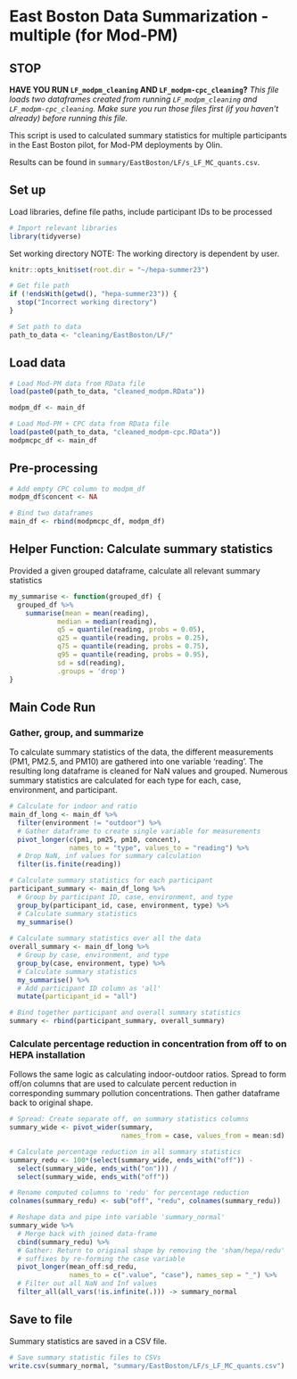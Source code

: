# East Boston Data Summarization - multiple (for Mod-PM)

## STOP

**HAVE YOU RUN `LF_modpm_cleaning` AND `LF_modpm-cpc_cleaning`?**
*This file loads two dataframes created from running `LF_modpm_cleaning` and `LF_modpm-cpc_cleaning`. Make sure you run those files first (if you haven't already) before running this file.*

This script is used to calculated summary statistics for multiple participants in the East Boston pilot, for Mod-PM deployments by Olin.

Results can be found in `summary/EastBoston/LF/s_LF_MC_quants.csv`.

## Set up
Load libraries, define file paths, include participant IDs to be processed
```r
# Import relevant libraries
library(tidyverse)
```

Set working directory
NOTE: The working directory is dependent by user. 
```r
knitr::opts_knit$set(root.dir = "~/hepa-summer23")
```

```r
# Get file path
if (!endsWith(getwd(), "hepa-summer23")) {
  stop("Incorrect working directory")
}
```

```r
# Set path to data
path_to_data <- "cleaning/EastBoston/LF/"
```

## Load data
```r
# Load Mod-PM data from RData file
load(paste0(path_to_data, "cleaned_modpm.RData"))

modpm_df <- main_df

# Load Mod-PM + CPC data from RData file
load(paste0(path_to_data, "cleaned_modpm-cpc.RData"))
modpmcpc_df <- main_df
```

## Pre-processing
```r
# Add empty CPC column to modpm_df
modpm_df$concent <- NA

# Bind two dataframes
main_df <- rbind(modpmcpc_df, modpm_df)
```


## Helper Function: Calculate summary statistics
Provided a given grouped dataframe, calculate all relevant summary statistics
```r
my_summarise <- function(grouped_df) {
  grouped_df %>%
    summarise(mean = mean(reading),
            median = median(reading), 
            q5 = quantile(reading, probs = 0.05), 
            q25 = quantile(reading, probs = 0.25),
            q75 = quantile(reading, probs = 0.75),
            q95 = quantile(reading, probs = 0.95),
            sd = sd(reading),
            .groups = 'drop')
}
```


## Main Code Run
### Gather, group, and summarize
To calculate summary statistics of the data, the different measurements (PM1,  PM2.5, and PM10) are gathered into one variable 'reading'. The resulting long dataframe is cleaned for NaN values and grouped. Numerous summary statistics are calculated for each type for each, case, environment, and participant.

```r
# Calculate for indoor and ratio
main_df_long <- main_df %>%
  filter(environment != "outdoor") %>%
  # Gather dataframe to create single variable for measurements
  pivot_longer(c(pm1, pm25, pm10, concent), 
               names_to = "type", values_to = "reading") %>%
  # Drop NaN, inf values for summary calculation
  filter(is.finite(reading))

# Calculate summary statistics for each participant
participant_summary <- main_df_long %>%
  # Group by participant ID, case, environment, and type
  group_by(participant_id, case, environment, type) %>%
  # Calculate summary statistics
  my_summarise()
  
# Calculate summary statistics over all the data
overall_summary <- main_df_long %>%
  # Group by case, environment, and type
  group_by(case, environment, type) %>%
  # Calculate summary statistics
  my_summarise() %>%
  # Add participant ID column as 'all'
  mutate(participant_id = "all")
```

```r
# Bind together participant and overall summary statistics
summary <- rbind(participant_summary, overall_summary)
```


### Calculate percentage reduction in concentration from off to on HEPA installation
Follows the same logic as calculating indoor-outdoor ratios. Spread to form 
off/on columns that are used to calculate percent reduction in corresponding
summary pollution concentrations. Then gather dataframe back to original shape.
```r
# Spread: Create separate off, on summary statistics columns
summary_wide <- pivot_wider(summary, 
                            names_from = case, values_from = mean:sd)

# Calculate percentage reduction in all summary statistics
summary_redu <- 100*(select(summary_wide, ends_with("off")) - 
  select(summary_wide, ends_with("on"))) / 
  select(summary_wide, ends_with("off"))

# Rename computed columns to 'redu' for percentage reduction
colnames(summary_redu) <- sub("off", "redu", colnames(summary_redu))

# Reshape data and pipe into variable 'summary_normal'
summary_wide %>%
  # Merge back with joined data-frame
  cbind(summary_redu) %>%
  # Gather: Return to original shape by removing the 'sham/hepa/redu'
  # suffixes by re-forming the case variable
  pivot_longer(mean_off:sd_redu, 
               names_to = c(".value", "case"), names_sep = "_") %>%
  # Filter out all NaN and Inf values
  filter_all(all_vars(!is.infinite(.))) -> summary_normal
```

## Save to file
Summary statistics are saved in a CSV file.
```r
# Save summary statistic files to CSVs
write.csv(summary_normal, "summary/EastBoston/LF/s_LF_MC_quants.csv")
```